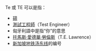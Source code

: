 Te 或 TE 可以是指：

* [[碲|碲]]
* [[測試工程師|測試工程師]]（Test Engineer）
* 匈牙利語中是指“你”的意思
* [[托馬斯·愛德華·勞倫斯|托馬斯·愛德華·勞倫斯]]（T.E. Lawrence）
* [[新加坡地铁汤申－东海岸线|新加坡地铁汤东线]]的编号


{{disambig|cat=二字拉丁字母縮寫消歧義}}